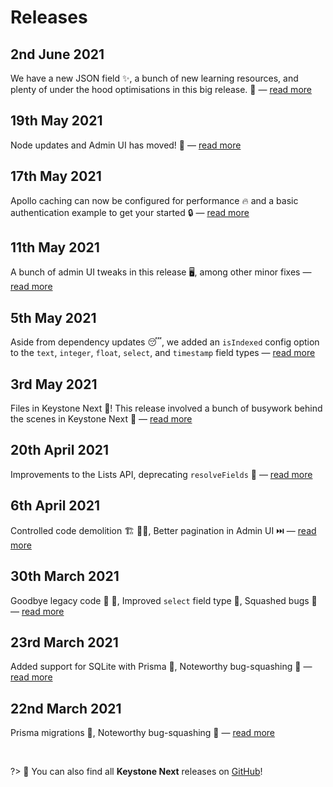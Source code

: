 
# Releases

## 2nd June 2021

<Status look="latestRelease" />

We have a new JSON field ✨, a bunch of new learning resources, and plenty of under the hood optimisations in this big release. 💪 — [read more](/docs/releases/2021-06-02)

## 19th May 2021

Node updates and Admin UI has moved! 🚚 — [read more](/docs/releases/2021-05-19)

## 17th May 2021

Apollo caching can now be configured for performance 🔥 and a basic authentication example to get your started 🔒 — [read more](/docs/releases/2021-05-17)

## 11th May 2021

A bunch of admin UI tweaks in this release 🖥️, among other minor fixes — [read more](/docs/releases/2021-05-11)

## 5th May 2021

Aside from dependency updates 😴, we added an `isIndexed` config option to the `text`, `integer`, `float`, `select`, and `timestamp` field types — [read more](/docs/releases/2021-05-05)

## 3rd May 2021

Files in Keystone Next 📁! This release involved a bunch of busywork behind the scenes in Keystone Next 🔧 — [read more](/docs/releases/2021-05-03)

## 20th April 2021

Improvements to the Lists API, deprecating `resolveFields` 🔧 — [read more](/docs/releases/2021-04-20)

## 6th April 2021

Controlled code demolition 🏗️ 👷‍♀️, Better pagination in Admin UI ⏭️ — [read more](/docs/releases/2021-04-06)

## 30th March 2021

Goodbye legacy code 👋 🌇, Improved `select` field type 🔽, Squashed bugs 🐛 — [read more](/docs/releases/2021-03-30)

## 23rd March 2021

Added support for SQLite with Prisma 🎉, Noteworthy bug-squashing 🐛 — [read more](/docs/releases/2021-03-23)

## 22nd March 2021

Prisma migrations 🚚, Noteworthy bug-squashing 🐛 — [read more](/docs/releases/2021-03-22)

<br/>

?> 🔎 You can also find all **Keystone Next** releases on [GitHub](https://github.com/keystonejs/keystone/releases)!

